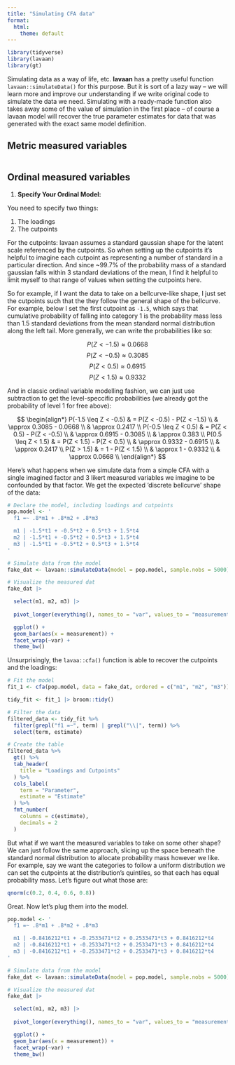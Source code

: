 ```yaml
---
title: "Simulating CFA data"
format:
  html:
    theme: default
---
```


```r
library(tidyverse)
library(lavaan)
library(gt)

```

Simulating data as a way of life, etc. **lavaan** has a pretty useful function `lavaan::simulateData()` for this purpose. But it is sort of a lazy way -- we will learn more and improve our understanding if we write original code to simulate the data we need. Simulating with a ready-made function also takes away some of the value of simulation in the first place -- of course a lavaan model will recover the true parameter estimates for data that was generated with the exact same model definition. 

## Metric measured variables
```r

```

## Ordinal measured variables 

1. **Specify Your Ordinal Model:**

You need to specify two things:

1. The loadings
2. The cutpoints

For the cutpoints: lavaan assumes a standard gaussian shape for the latent scale referenced by the cutpoints. So when setting up the cutpoints it's helpful to imagine each cutpoint as representing a number of standard in a particular direction. And since ~99.7% of the probability mass of a standard gaussian falls within 3 standard deviations of the mean, I find it helpful to limit myself to that range of values when setting the cutpoints here. 

So for example, if I want the data to take on a bellcurve-like shape, I just set the cutpoints such that the they follow the general shape of the bellcurve. For example, below I set the first cutpoint as `-1.5`, which says that cumulative probability of falling into category 1 is the probability mass less than 1.5 standard deviations from the mean standard normal distribution along the left tail. More generally, we can write the probabilities like so:

$$
P(Z < -1.5) \approx 0.0668
$$
$$
P(Z < -0.5) \approx 0.3085
$$
$$
P(Z < 0.5) \approx 0.6915
$$
$$
P(Z < 1.5) \approx 0.9332
$$

And in classic ordinal variable modelling fashion, we can just use subtraction to get the level-speccific probabilities (we already got the probability of level 1 for free above):

$$
\begin{align*}
P(-1.5 \leq Z < -0.5) & = P(Z < -0.5) - P(Z < -1.5) \\
                      & \approx 0.3085 - 0.0668 \\
                      & \approx 0.2417 \\
P(-0.5 \leq Z < 0.5)  & = P(Z < 0.5) - P(Z < -0.5) \\
                      & \approx 0.6915 - 0.3085 \\
                      & \approx 0.383 \\
P(0.5 \leq Z < 1.5)   & = P(Z < 1.5) - P(Z < 0.5) \\
                      & \approx 0.9332 - 0.6915 \\
                      & \approx 0.2417 \\
P(Z > 1.5)            & = 1 - P(Z < 1.5) \\
                      & \approx 1 - 0.9332 \\
                      & \approx 0.0668 \\
\end{align*}
$$

Here's what happens when we simulate data from a simple CFA with a single imagined factor and 3 likert measured variables we imagine to be confounded by that factor. We get the expected 'discrete bellcurve' shape of the data:

```r

# Declare the model, including loadings and cutpoints
pop.model <- ' 
  f1 =~ .8*m1 + .8*m2 + .8*m3

  m1 | -1.5*t1 + -0.5*t2 + 0.5*t3 + 1.5*t4
  m2 | -1.5*t1 + -0.5*t2 + 0.5*t3 + 1.5*t4
  m3 | -1.5*t1 + -0.5*t2 + 0.5*t3 + 1.5*t4
'

# Simulate data from the model
fake_dat <- lavaan::simulateData(model = pop.model, sample.nobs = 5000)

# Visualize the measured dat
fake_dat |>

  select(m1, m2, m3) |> 
  
  pivot_longer(everything(), names_to = "var", values_to = "measurement") |>

  ggplot() +
  geom_bar(aes(x = measurement)) +
  facet_wrap(~var) +
  theme_bw()

```

Unsurprisingly, the `lavaa::cfa()` function is able to recover the cutpoints and the loadings:

```r

# Fit the model
fit_1 <- cfa(pop.model, data = fake_dat, ordered = c("m1", "m2", "m3"))

tidy_fit <- fit_1 |> broom::tidy()

# Filter the data
filtered_data <- tidy_fit %>% 
  filter(grepl("f1 =~", term) | grepl("\\|", term)) %>% 
  select(term, estimate)

# Create the table
filtered_data %>%
  gt() %>%
  tab_header(
    title = "Loadings and Cutpoints"
  ) %>%
  cols_label(
    term = "Parameter",
    estimate = "Estimate"
  ) %>%
  fmt_number(
    columns = c(estimate),
    decimals = 2
  )

```

But what if we want the measured variables to take on some other shape? We can just follow the same approach, slicing up the space beneath the standard normal distribution to allocate probability mass however we like. For example, say we want the categories to follow a uniform distribution we can set the cutpoints at the distribution's quintiles, so that each has equal probability mass. Let's figure out what those are:

```r

qnorm(c(0.2, 0.4, 0.6, 0.8))

```

Great. Now let's plug them into the model.

```r

pop.model <- ' 
  f1 =~ .8*m1 + .8*m2 + .8*m3

  m1 | -0.8416212*t1 + -0.2533471*t2 + 0.2533471*t3 + 0.8416212*t4
  m2 | -0.8416212*t1 + -0.2533471*t2 + 0.2533471*t3 + 0.8416212*t4
  m3 | -0.8416212*t1 + -0.2533471*t2 + 0.2533471*t3 + 0.8416212*t4
'

# Simulate data from the model
fake_dat <- lavaan::simulateData(model = pop.model, sample.nobs = 5000)

# Visualize the measured dat
fake_dat |>

  select(m1, m2, m3) |> 
  
  pivot_longer(everything(), names_to = "var", values_to = "measurement") |>

  ggplot() +
  geom_bar(aes(x = measurement)) +
  facet_wrap(~var) +
  theme_bw()

```

